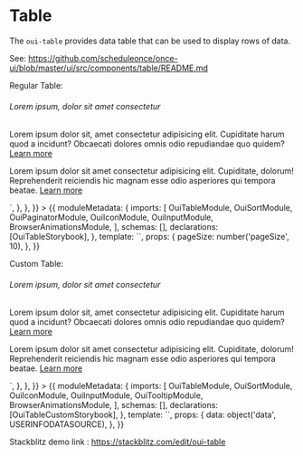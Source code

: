 
<Meta title="MDX/Table" component={Table} />

# Table

The `oui-table` provides data table that can be used to display rows of data.

See: https://github.com/scheduleonce/once-ui/blob/master/ui/src/components/table/README.md

Regular Table:

<Canvas>
  <Story
    name="Regular"
    parameters={{
      docs: {
        source: {
          code: `
            <oui-panel-icon [ouiPanelTriggerFor]="beforeAboveMenu">
            </oui-panel-icon>
            <oui-panel #beforeAboveMenu xPosition="before" yPosition="above">
                <h6>Lorem ipsum, dolor sit amet consectetur</h6>
                <p>Lorem ipsum dolor sit, amet consectetur adipisicing elit. Cupiditate harum quod a incidunt?
                    Obcaecati dolores omnis odio repudiandae quo quidem? <a href="https://www.scheduleonce.com/"
                        target="blank">Learn more</a>
                </p>
                <p>Lorem ipsum dolor sit amet consectetur adipisicing elit. Cupiditate, dolorum! Reprehenderit
                    reiciendis hic magnam esse odio asperiores qui tempora beatae. <a
                        href="https://www.scheduleonce.com/" target="blank">Learn more</a>
                </p>
            </oui-panel>
          `,
        },
      },
    }}
  >
    {{
      moduleMetadata: {
        imports: [
          OuiTableModule,
          OuiSortModule,
          OuiPaginatorModule,
          OuiIconModule,
          OuiInputModule,
          BrowserAnimationsModule,
        ],
        schemas: [],
        declarations: [OuiTableStorybook],
      },
      template: `<oui-table-storybook [pageSize]="pageSize"></oui-table-storybook>`,
      props: {
        pageSize: number('pageSize', 10),
      },
    }}
  </Story>
</Canvas>

Custom Table:

<Canvas>
  <Story
    name="Custom"
    parameters={{
      docs: {
        source: {
          code: `
            <oui-panel-icon [ouiPanelTriggerFor]="beforeAboveMenu">
            </oui-panel-icon>
            <oui-panel #beforeAboveMenu xPosition="before" yPosition="above">
                <h6>Lorem ipsum, dolor sit amet consectetur</h6>
                <p>Lorem ipsum dolor sit, amet consectetur adipisicing elit. Cupiditate harum quod a incidunt?
                    Obcaecati dolores omnis odio repudiandae quo quidem? <a href="https://www.scheduleonce.com/"
                        target="blank">Learn more</a>
                </p>
                <p>Lorem ipsum dolor sit amet consectetur adipisicing elit. Cupiditate, dolorum! Reprehenderit
                    reiciendis hic magnam esse odio asperiores qui tempora beatae. <a
                        href="https://www.scheduleonce.com/" target="blank">Learn more</a>
                </p>
            </oui-panel>
          `,
        },
      },
    }}
  >
    {{
      moduleMetadata: {
        imports: [
          OuiTableModule,
          OuiSortModule,
          OuiIconModule,
          OuiInputModule,
          OuiTooltipModule,
          BrowserAnimationsModule,
        ],
        schemas: [],
        declarations: [OuiTableCustomStorybook],
      },
      template: `<oui-table-custom-storybook [users]="data"></oui-table-custom-storybook>`,
      props: {
        data: object('data', USERINFODATASOURCE),
      },
    }}
  </Story>
</Canvas>

Stackblitz demo link : https://stackblitz.com/edit/oui-table

<ArgsTable of={OuiTable} />
